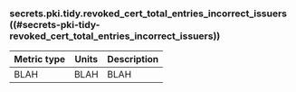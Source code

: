 ### secrets.pki.tidy.revoked_cert_total_entries_incorrect_issuers ((#secrets-pki-tidy-revoked_cert_total_entries_incorrect_issuers))

Metric type | Units | Description
----------- | ----- | -----------
BLAH     | BLAH    | BLAH